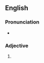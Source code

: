 ==English==

===Pronunciation===
* {{IPA|en|/ˌsuːi ˈd͡ʒʊɹɪs/|/ˌsuːi ˈjʊɹɪs/}}

===Adjective===
{{en-adj|-}}

# {{alternative spelling of|en|sui iuris}}